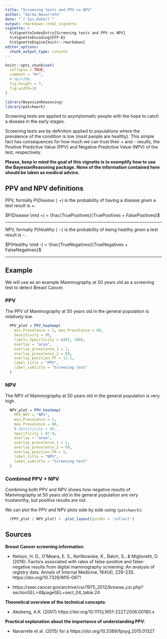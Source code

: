 ```yaml
---
title: "Screening tests and PPV vs NPV"
author: "Gorka Navarrete"
date: "`r Sys.Date()`"
output: rmarkdown::html_vignette
vignette: >
  %\VignetteIndexEntry{Screening tests and PPV vs NPV}
  %\VignetteEncoding{UTF-8}
  %\VignetteEngine{knitr::rmarkdown}
editor_options: 
  chunk_output_type: console
---
```


```r
knitr::opts_chunk$set(
  collapse = TRUE,
  comment = "#>",
  # dpi=300,
  fig.height = 7,
  fig.width=10
)
```

```r
library(BayesianReasoning)
library(patchwork)
```


Screening tests are applied to asymptomatic people with the hope to catch a disease in the early stages. 

Screening tests are by definition applied to populations where the prevalence of the condition is low (most people are healthy). This simple fact has consequences for how much we can trust their + and - results, the Positive Predictive Value (PPV) and Negative Predictive Value (NPV) of the test,  respectively. 

**Please, keep in mind the goal of this vignette is to exemplify how to use the BayesianReasoning package. None of the information contained here should be taken as medical advice.**


## PPV and NPV definitions


PPV, formally $P(Disease \mid +)$ is the probability of having a disease *given* a test result is +. 


$P(Disease \mid +) = \frac{TruePositives}{TruePositives + FalsePositives}$  

---  

NPV, formally $P(Healthy \mid -)$ is the probability of being healthy *given* a test result is -.   


$P(Healthy \mid -) = \frac{TrueNegatives}{TrueNegatives + FalseNegatives}$

---  



## Example

We will use as an example Mammography at 50 years old as a screening test to detect Breast Cancer.  


### PPV

The PPV of Mammography at 50 years old in the general population is relatively low.  

```r

  PPV_plot = PPV_heatmap(
    min_Prevalence = 1, max_Prevalence = 80, 
    Sensitivity = 95,
    limits_Specificity = c(85, 100),
    overlay = "area",
    overlay_prevalence_1 = 1,
    overlay_prevalence_2 = 69,
    overlay_position_FP = 12.1,
    label_title = "PPV",
    label_subtitle = "Screening test"
  )    


```

### NPV

The NPV of Mammography at 50 years old in the general population is very high.  

```r

  NPV_plot = PPV_heatmap(
    PPV_NPV = "NPV",
    min_Prevalence = 1,
    max_Prevalence = 80,
    # Sensitivity = 90,
    Specificity = 87.9,
    overlay = "area",
    overlay_prevalence_1 = 1,
    overlay_prevalence_2 = 69,
    overlay_position_FN = 5,
    label_title = "NPV",
    label_subtitle = "Screening test"
  )

```

### Combined PPV + NPV 

Combining both PPV and NPV shows how negative results of Mammography at 50 years old in the general population are very trustworthy, but positive results are not.  


We can plot the PPV and NPV plots side by side using `{patchwork}`:

```r

  (PPV_plot / NPV_plot) +  plot_layout(guides = 'collect')

```


## Sources

**Breast Cancer screening information**:  

* Nelson, H. D., O’Meara, E. S., Kerlikowske, K., Balch, S., & Miglioretti, D. (2016). Factors associated with rates of false-positive and false-negative results from digital mammography screening: An analysis of registry data. Annals of Internal Medicine, 164(4), 226–235. https://doi.org/10.7326/M15-0971  

* https://seer.cancer.gov/archive/csr/1975_2012/browse_csr.php?sectionSEL=4&pageSEL=sect_04_table.24  


**Theoretical overview of the technical concepts**:  

* Akobeng, A.K. (2007)  https://doi.org/10.1111/j.1651-2227.2006.00180.x  


**Practical explanation about the importance of understanding PPV**:

* Navarrete et al. (2015) for a  https://doi.org/10.3389/fpsyg.2015.01327  
